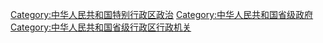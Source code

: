 [[Category:中华人民共和国特别行政区政治|Category:中华人民共和国特别行政区政治]]
[[Category:中华人民共和国省级政府|Category:中华人民共和国省级政府]]
[[Category:中华人民共和国省级行政区行政机关|Category:中华人民共和国省级行政区行政机关]]